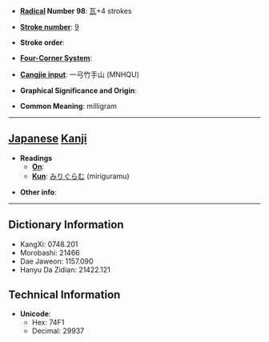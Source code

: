 * '''[[Wiktionary:Chinese radical index| Radical]] Number 98''': [[Wiktionary:Chinese radical index 瓦|瓦]]+4 strokes

* '''[[Wiktionary:Chinese total strokes index|Stroke number]]''': [[Wiktionary:Chinese total strokes index 9|9]]

* '''Stroke order''': 

* '''[[Wiktionary:Chinese four corner index|Four-Corner System]]''': 

* '''[[Wiktionary:Chinese Cangjie index|Cangjie input]]''': 一弓竹手山 (MNHQU)

* '''Graphical Significance and Origin''': 

* '''Common Meaning''': milligram

----

== [[Japanese]] [[Kanji]] ==

* '''Readings'''
** '''[[On]]''': 
** '''[[Kun]]''': [[みりぐらむ]] (miriguramu)

* '''Other info''':  

----

== Dictionary Information ==

* KangXi: 0748.201
* Morobashi: 21466
* Dae Jaweon: 1157.090
* Hanyu Da Zidian: 21422.121

== Technical Information ==

* '''Unicode''':
** Hex: 74F1
** Decimal: 29937